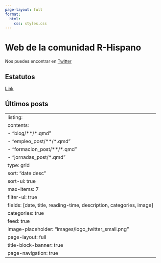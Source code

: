 ```yaml
---
page-layout: full
format: 
  html:
    css: styles.css
---
```


# Web de la comunidad R-Hispano

Nos puedes encontrar en [Twitter](https://twitter.com/R_Hisp)

## Estatutos

[Link](doc_comunidad/Estatutos-R-es_v2.pdf)

## Últimos posts

---
listing:
  contents:
        - "blog/**/*.qmd"
        - "empleo_post/**/*.qmd"
        - "formacion_post/**/*.qmd"
        - "jornadas_post/*.qmd"
  type: grid
  sort: "date desc"
  sort-ui: true
  max-items: 7
  filter-ui: true
  fields: [date, title, reading-time, description, categories, image]
  categories: true
  feed: true
  image-placeholder: "images/logo_twitter_small.png"
page-layout: full
title-block-banner: true
page-navigation: true
---
